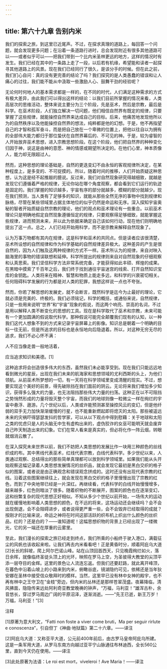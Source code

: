 ```yaml
---
---
---
```

title: 第六十九章 告别内米
---




我们的探索之旅，到这里已近尾声。不过，在探求真理的道路上，每回答一个问题，就会发现更多问题；在沿着一条道路行进时，总会发现附近有很多其他道路可以——或者似乎可以——把我们带到一个比内米圣林更远的地方，这样的情况时有发生。我们已经在其中的一条路上走了一段，以后若有机缘，希望能和读者一起探寻其他道路上的风景。现在我们已经同行了很久，是该分手的时候。但在此之前，我们扪心自问：真的没有更完善的结论了吗？我们探究的是人类愚蠢的错误和让人痛心的过往，我们能不能从中汲取一些激励人心、鼓舞干劲的经验呢？

无论何时何地人的基本需求都是一样的，在不同的时代，人们满足这种需求的方式有极大差异，由此我们可以得出这样的结论：以我们目前所掌握的情况来看，人类高层次的思维活动，整体来说主要分为三个阶段，先是巫术，然后是宗教，最后是科学。在巫术阶段，人们独立解决一切问题，他们相信自然界有既定的规律，只要掌握了这些规律，就能操控自然界来达成自己的目标。后来，他痛苦地发现他所以为的自然秩序以及他能操控自然界的想法，纯粹都是他的幻想。于是，他不再指望自己的才智和孤军奋斗，而是把自己放在一个卑微的位置上，把他以往自以为拥有的全部伟大能力都归于那位蛰伏在自然界幕后的、不可见的神。于是，较为睿智的人开始放弃巫术思想，进入宗教思想阶段。在这个阶段，他们把自然界的种种变化归因于神，说这是由神的意愿、神的情感或期望所决定的。在他们心里，神本质像人，能力却无限超过人。

然而，这种思想的理论基础是，自然的更迭变幻不由永恒的客观规律所决定，在某种程度上，是多变的、不可捉摸的。所以，随着时间的推移，人们开始质疑这种思想，认为这是经不起推敲的臆说。反过来，我们对自然现象研究得越细致，就越是发现它们遵循着严格的规律，无论你站在哪个角度观察，都会看到它们运行的轨迹是固定的。我们掌握的知识越多，宇宙有序的部分就越多，模糊的部分就越少。现在我们预测，当人类有了足够多的知识，就能从那些全然无序的事物中找到规律和脉络，尽管在某些领域里占据主体地位的似乎仍然是命运和无序。深入探知宇宙奥秘的智者开始质疑自然宗教的理论，他们的观点和巫术理论有一些重合。以前巫术理论只是明确地假定自然现象遵循恒定的规律，只要观察得足够细致，就能掌握这些规律，进而预测未来，并以此为依据来确定自己该如何行动，现在他们则明确地提出了这一点。总之，人们已经开始用科学，而不是宗教来解释自然现象了。

认为万事万物都有其内在规律，这是科学和巫术的共同点。但是读者应该很清楚，巫术所设想的自然规律和作为科学基础的自然规律差异极大。这种差异的产生是很自然的，因为人们触及这两种规律的方式不一样。巫术所认为的规律，来自对映入脑海里的事物的错误联想和延伸。科学所提出的规律则来自对自然现象的仔细观察和认真思索。我们坚信科学方法非常系统完备，才能获得如此丰硕、辉煌的成果。在黑暗中摸索了千百年之后，我们终于找到通往宇宙迷宫的线索、打开自然知识宝库的金钥匙。人类将来在精神、智慧和物质上能走多远，和科学的兴衰密切相关。任何阻碍科学发展的行为都是对人类的犯罪，我想这样说一点也不夸张。

然而，你若了解思想的发展史，就不会断言，既然科学是迄今为止最好的理论，它就必须是完美的、终极的。我们必须铭记，科学的概括，或通俗来说，自然规律，只是一些用来说明“世界”和“宇宙”现象的假说，而这两个响亮、崇高的名词，不过是用以解释人类不断变化的思想的工具。现在是科学取代了巫术和宗教，未来可能有一个更加圆满的假说取代科学。那种假说可能完全颠覆我们现有的认知，以一种我们这代人想象不到的方式来记录宇宙屏幕上的影像。知识总是朝着一个明确的目标一往无前，但是所追求的目标也是永恒地向后隐退着。所以，对这种无穷无尽的追求，我们不必心怀不满：





人不应当像走兽一般地活着，

应当追求知识和美德。[1]





这种追求将会创造很多伟大的东西，虽然我们未必能享受到。现在我们只能远远地看到微光的星辰，出现在我们未来的航海家和思想领域的尤利西斯的头上，为他们领航。从前巫术所梦想的一切，有一天将在科学领域里变成清醒的现实。不过，想要实现这个美好的前景，得先破除挡在我们面前的阴云。无论将来我们增加多少知识，获得多么强大的力量，也无法阻挡那些伟大力量的扫荡。这种正在以不可阻挡之势悄然形成的力量将毁灭整个宇宙，而我们的地球则像一粒微尘一样在绚烂的宇宙中悬浮、遨游。几个世纪以后，人类或许能预测甚至操控风云的变幻，但是他纤弱的双手无力加快渐渐缓慢的行星，也不能重新燃起即将熄灭的太阳。那些被遥远未来的灾祸吓得瑟瑟发抖的哲学家，可以从以下观点中得到慰藉：关于地球和太阳之类的忧虑只是人的头脑无中生有虚构出来的，虚伪狡诈的女巫可能明天就会废弃自己昨天制造出来的幻象。它们在常人看来是真实的，但必将化作一阵云烟，转眼就烟消云散了。

在深入探究未来世界以前，我们不妨把人类思想的发展比作一块用三种颜色的丝线织成的布。其中黑线代表巫术，红线代表宗教，白线代表科学。多少世纪以来，人类通过观察、总结得出的那些简单真理都可以放到科学领域里。如果我们能从头开始观察这幅记录着人类思想发展情况的丝织品，就会发现它最初是黑白交织的格子似的图案，或者说是由正确观念和错误观念拼成的。这时还没有出现代表宗教的红线。沿着这些图案继续往上，就会发现在黑白交织的格子里慢慢出现了宗教的红色，而到了中央地带已经是一片深红。再继续看，代表科学的白线开始慢慢增多，越来越多，红色则暗淡了很多。随着织物的不断展开，图案的颜色也在逐渐变幻，这和纷繁复杂的现代思想正好相似。不知从多少个世纪以前开始，一场伟大的运动就在缓慢地影响着人类思想的颜色，在不远的将来，这场运动还会继续吗？会不会出现倒退，会不会阻碍进步，或者说得更严重一些，会不会毁弃已经取得的成就？按刚才的比喻来说，命运之神将在时间这部活跃的织布机上织出什么颜色的丝织品，红的？还是白的？——谁知道呢！这幅思想织物的背景上已经出现了一缕微光，它的另一端还在厚重的云雾里。

至此，我们漫长的探索之旅已经走到终点，我们所乘的小船终于驶入港口，满载征尘的风帆也该收起来啦。让我们再去内米看看吧！正是黄昏时分，顺着阿庇乌大道[2]长长的斜坡，爬上阿尔巴诺山峰。站在山顶回首西天，只见晚霞绚烂如火，落日余晖，就像临终圣徒头顶上的光环，映照在罗马上空，为圣彼得大教堂的尖顶平添一层夺目的金辉。这里的景色让人流连忘返。但我们还要赶路，就此离开峰顶，在暮色中沿着山坡上的小路来到内米，俯瞰谷底，镜湖隐约可见，依稀还是当年狄安娜在圣林中接受信众敬拜时的模样。当然，这里早已没有林中女神的殿宇，也不再有林中之王守卫在“金枝”旁边，但内米的丛林还是那样苍翠茂盛。夜幕降临，清风拂面，隐隐传来远处阿利奇亚教堂晚祷的钟声，“万福，马利亚！”雄浑古朴，余音悠长，穿过罗马周边广阔的平原沼泽，逐渐消逝。——“先王已逝，新王万岁！万福，马利亚！”[3]

注释

[1]原著为意大利文，“Fatti non foste a viver come bruti，Ma per seguir rirlute e conoscenza”，引自但丁《神曲·地狱篇》第二十六章。——译注

[2]阿庇乌大道：又称亚平大道，公元前400年前后，由古罗马皇帝阿庇乌所建。这是一条军用大道，从罗马东南方向越过亚平宁山脉通往布林迪西，全长560公里，直到今天仍在使用。——译注

[3]此处原著为法语：Le roi est mort，viveleroi！Ave Maria！——译注